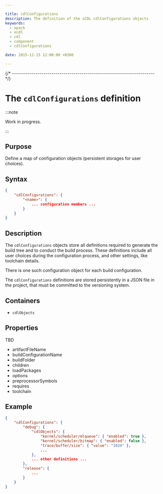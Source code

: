```yaml
---

title: cdlConfigurations
description: The definition of the xCDL cdlConfigurations objects
keywords:
  - xpack
  - xcdl
  - cdl
  - component
  - cdlConfigurations

date: 2015-11-15 12:00:00 +0200

---
```



{/* ------------------------------------------------------------------------ */}

# The `cdlConfigurations` definition

:::note

Work in progress.

:::

## Purpose

Define a map of configuration objects (persistent storages for user choices).

## Syntax

```json
{
    "cdlConfigurations": {
        "<name>": {
            ... configuration members ...
        }
    }
}
```
## Description

The `cdlConfigurations` objects store all definitions required to generate the build tree and to conduct the build process. These definitions include all user choices during the configuration process, and other settings, like toolchain details.

There is one such configuration object for each build configuration.

The `cdlConfigurations` definitions are stored persistently in a JSON file in the project, that must be committed to the versioning system.


## Containers

- `cdlObjects`

## Properties

TBD

- artifactFileName
- buildConfigurationName
- buildFolder
- children
- loadPackages
- options
- preprocessorSymbols
- requires
- toolchain

## Example

```json
{
    "cdlConfigurations": {
        "debug": {
            "cdlObjects": {
                "kernel/scheduler/mlqueue": { "enabled": true },
                "kernel/scheduler/bitmap": { "enabled": false },
                "trace/buffer/size": { "value": "1024" },
                ...
            },
            ... other definitions ...
        },
        "release": {
            ...
        }
    }
}
```
